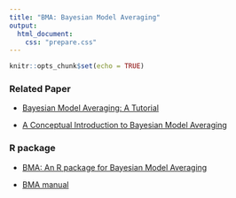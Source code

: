 ```yaml
---
title: "BMA: Bayesian Model Averaging"
output: 
  html_document:
    css: "prepare.css"
---
```


```r
knitr::opts_chunk$set(echo = TRUE)
```


### Related Paper

-   [Bayesian Model Averaging: A Tutorial](https://www.jstor.org/stable/2676803#metadata_info_tab_contents)

-   [A Conceptual Introduction to Bayesian Model Averaging](https://journals.sagepub.com/doi/full/10.1177/2515245919898657)

### R package

-   [BMA: An R package for Bayesian Model Averaging](https://cran.r-project.org/doc/Rnews/Rnews_2005-2.pdf)

-   [BMA manual](https://cran.r-project.org/web/packages/BMA/BMA.pdf)
